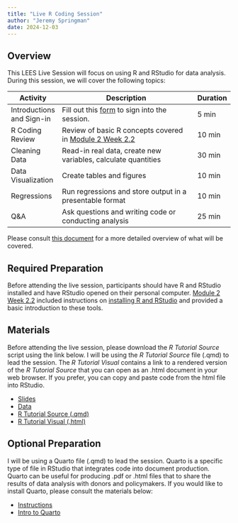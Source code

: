 ```yaml
---
title: "Live R Coding Session"
author: "Jeremy Springman"
date: 2024-12-03
---
```


## Overview

This LEES Live Session will focus on using R and RStudio for data analysis. During this session, we will cover the following topics:

| Activity | Description | Duration |
|---------------------------|-----------------------------------------------------------------------------------------------------------------------------------------------------------|----------|
| Introductions and Sign-in | Fill out this [form](https://docs.google.com/forms/d/e/1FAIpQLSfLr3Rs3Y7LIEl9e_iyRFxh_EK7Lm8L9uA0mVOinZsuyMG18w/viewform) to sign into the session. | 5 min | 
| R Coding Review | Review of basic R concepts covered in [Module 2 Week 2.2](https://classroom.google.com/c/NzE0MDA4MjAxMDkw/m/NzI4ODMyNzA4NTAy/details) | 10 min | 
| Cleaning Data | Read-in real data, create new variables, calculate quantities| 30 min   |
| Data Visualization | Create tables and figures| 10 min   |
| Regressions | Run regressions and store output in a presentable format | 10 min |
| Q&A | Ask questions and writing code or conducting analysis | 25 min |
<!-- - open R, read-in data - draw sample from AAU survey -->


Please consult [this document](https://docs.google.com/document/d/1nM8RvRO6y0kvaM9t-IwV9orAvUn3bPiMhpjpaPafhys/edit?usp=sharing) for a more detailed overview of what will be covered.


## Required Preparation

Before attending the live session, participants should have R and RStudio installed and have RStudio opened on their personal computer. [Module 2 Week 2.2](https://classroom.google.com/c/NzE0MDA4MjAxMDkw/m/NzI4ODMyNzA4NTAy/details) included instructions on [installing R and RStudio](https://docs.google.com/presentation/d/1kLVVitZ7T_h-csVscnFPYiCbOOvU8D9cPSvBmcBKITk/edit?usp=sharing) and provided a basic introduction to these tools. 



## Materials

Before attending the live session, please download the *R Tutorial Source* script using the link below. I will be using the *R Tutorial Source* file (.qmd) to lead the session. The *R Tutorial Visual* contains a link to a rendered version of the *R Tutorial Source* that you can open as an .html document in your web browser. If you prefer, you can copy and paste code from the html file into RStudio.

- [Slides](/slides/lees-R-session.html)
- [Data](https://github.com/jrspringman/psci3200-globaldev/blob/main/workshops/aau_survey/clean_endline_did.csv)
- [R Tutorial Source (.qmd)](https://github.com/jrspringman/psci3200-globaldev/blob/main/workshops/lees_R_doc.qmd)
- [R Tutorial Visual (.html)](https://jrspringman.github.io/psci3200-globaldev/workshops/lees_R_doc.html)


## Optional Preparation

I will be using a Quarto file (.qmd) to lead the session. Quarto is a specific type of file in RStudio that integrates code into document production. Quarto can be useful for producing .pdf or .html files that to share the results of data analysis with donors and policymakers. If you would like to install Quarto, please consult the materials below:

- [Instructions](/assignments/01_quarto.html)
- [Intro to Quarto](https://quarto.org/docs/get-started/hello/rstudio.html)








